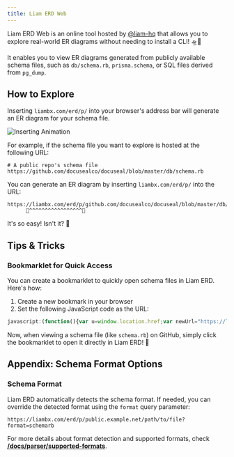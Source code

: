 ```yaml
---
title: Liam ERD Web
---
```


Liam ERD Web is an online tool hosted by [@liam-hq](https://github.com/liam-hq) that allows you to explore real-world ER diagrams without needing to install a CLI! 🛸💫

It enables you to view ER diagrams generated from publicly available schema files, such as `db/schema.rb`, `prisma.schema`, or SQL files derived from `pg_dump`.

## How to Explore

Inserting `liambx.com/erd/p/` into your browser's address bar will generate an ER diagram for your schema file.

![Inserting Animation](/images/content/docs/web.gif)

For example, if the schema file you want to explore is hosted at the following URL:

```
# A public repo's schema file
https://github.com/docusealco/docuseal/blob/master/db/schema.rb
```

You can generate an ER diagram by inserting `liambx.com/erd/p/` into the URL:

```
https://liambx.com/erd/p/github.com/docusealco/docuseal/blob/master/db/schema.rb
      👾^^^^^^^^^^^^^^^^^👾
```

It's so easy! Isn't it? 🚀

## Tips & Tricks

### Bookmarklet for Quick Access

You can create a bookmarklet to quickly open schema files in Liam ERD. Here's how:

1. Create a new bookmark in your browser
2. Set the following JavaScript code as the URL:

```javascript
javascript:(function(){var u=window.location.href;var newUrl="https://liambx.com/erd/p/" + u.replace(/^https?:\/\//, '');window.open(newUrl,'_blank');})();
```

Now, when viewing a schema file (like `schema.rb`) on GitHub, simply click the bookmarklet to open it directly in Liam ERD! 🎯

## Appendix: Schema Format Options

### Schema Format

Liam ERD automatically detects the schema format. If needed, you can override the detected format using the `format` query parameter:

```
https://liambx.com/erd/p/public.example.net/path/to/file?format=schemarb
```

For more details about format detection and supported formats, check [**/docs/parser/supported-formats**](/docs/parser/supported-formats).
